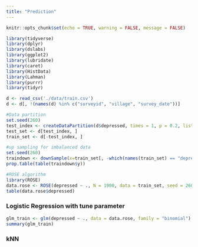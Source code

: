 ```yaml
---
title: "Prediction"
---
```


```r
knitr::opts_chunk$set(echo = TRUE, warning = FALSE, message = FALSE)
```

```r
library(tidyverse) 
library(dplyr)
library(dslabs)
library(ggplot2)
library(lubridate) 
library(caret)
library(HistData)
library(Lahman)
library(purrr)
library(tidyr)
```

```r
d <- read_csv('./data/train.csv')
d <- d[, !(names(d) %in% c("surveyid", "village", "survey_date"))]

#Data partition
set.seed(260)
test_index <- createDataPartition(d$depressed, times = 1, p = 0.2, list = FALSE)
test_set <- d[test_index, ]
train_set <- d[-test_index, ]

#up sampling for imbalanced data
set.seed(260)
traindown <- downSample(x=train_set[, -which(names(train_set) == "depressed")], y=train_set$depressed)
prop.table(table(traindown$y))

#ROSE algorithm
library(ROSE)
data.rose <- ROSE(depressed ~ ., N = 1900, data = train_set, seed = 260)$data
table(data.rose$depressed)
```


### Logistic Regression with tune parameter
```r
glm_train <- glm(depressed ~ ., data = data.rose, family = "binomial")
summary(glm_train)
```

### kNN

```r

```










